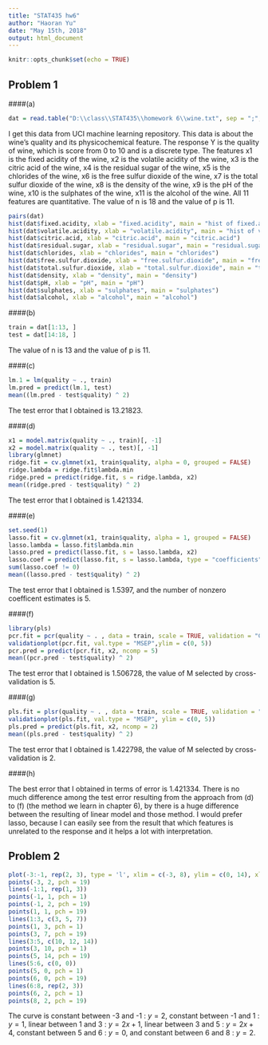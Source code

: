 ---
title: "STAT435 hw6"
author: "Haoran Yu"
date: "May 15th, 2018"
output: html_document
---

```{r setup, include=FALSE}
knitr::opts_chunk$set(echo = TRUE)
```

## Problem 1

####(a)

```{r}
dat = read.table("D:\\class\\STAT435\\homework 6\\wine.txt", sep = ";", header  = T)
```

I get this data from UCI machine learning repository. This data is about the wine's quality and its physicochemical feature. The response Y is the quality of wine, which is score from 0 to 10 and is a discrete type. The features x1 is the fixed acidity of the wine, x2 is the volatile acidity of the wine, x3 is the citric acid of the wine, x4 is the residual sugar of the wine, x5 is the chlorides of the wine, x6 is the free sulfur dioxide of the wine, x7 is the total sulfur dioxide of the wine, x8 is the density of the wine, x9 is the pH of the wine, x10 is the sulphates of the wine, x11 is the alcohol of the wine. All 11 features are quantitative. The value of n is 18 and the value of p is 11. 
```{r}
pairs(dat)
hist(dat$fixed.acidity, xlab = "fixed.acidity", main = "hist of fixed.acidity")
hist(dat$volatile.acidity, xlab = "volatile.acidity", main = "hist of volatile.acidity")
hist(dat$citric.acid, xlab = "citric.acid", main = "citric.acid")
hist(dat$residual.sugar, xlab = "residual.sugar", main = "residual.sugar")
hist(dat$chlorides, xlab = "chlorides", main = "chlorides")
hist(dat$free.sulfur.dioxide, xlab = "free.sulfur.dioxide", main = "free.sulfur.dioxide")
hist(dat$total.sulfur.dioxide, xlab = "total.sulfur.dioxide", main = "total.sulfur.dioxide")
hist(dat$density, xlab = "density", main = "density")
hist(dat$pH, xlab = "pH", main = "pH")
hist(dat$sulphates, xlab = "sulphates", main = "sulphates")
hist(dat$alcohol, xlab = "alcohol", main = "alcohol")
```

####(b)

```{r}
train = dat[1:13, ]
test = dat[14:18, ]
```

The value of n is 13 and the value of p is 11.

####(c)

```{r}
lm.1 = lm(quality ~ ., train)
lm.pred = predict(lm.1, test)
mean((lm.pred - test$quality) ^ 2)
```

The test error that I obtained is 13.21823.

####(d)

```{r}
x1 = model.matrix(quality ~ ., train)[, -1]
x2 = model.matrix(quality ~ ., test)[, -1]
library(glmnet)
ridge.fit = cv.glmnet(x1, train$quality, alpha = 0, grouped = FALSE)
ridge.lambda = ridge.fit$lambda.min
ridge.pred = predict(ridge.fit, s = ridge.lambda, x2)
mean((ridge.pred - test$quality) ^ 2)
```

The test error that I obtained is 1.421334.

####(e)

```{r}
set.seed(1)
lasso.fit = cv.glmnet(x1, train$quality, alpha = 1, grouped = FALSE)
lasso.lambda = lasso.fit$lambda.min
lasso.pred = predict(lasso.fit, s = lasso.lambda, x2)
lasso.coef = predict(lasso.fit, s = lasso.lambda, type = "coefficients")[1:11, ]
sum(lasso.coef != 0)
mean((lasso.pred - test$quality) ^ 2)
```

The test error that I obtained is 1.5397, and the number of nonzero coefficent estimates is 5. 

####(f)

```{r}
library(pls)
pcr.fit = pcr(quality ~ . , data = train, scale = TRUE, validation = "CV")
validationplot(pcr.fit, val.type = "MSEP",ylim = c(0, 5))
pcr.pred = predict(pcr.fit, x2, ncomp = 5)
mean((pcr.pred - test$quality) ^ 2)
```

The test error that I obtained is 1.506728, the value of M selected by cross-validation is 5.

####(g)

```{r}
pls.fit = plsr(quality ~ . , data = train, scale = TRUE, validation = "CV")
validationplot(pls.fit, val.type = "MSEP", ylim = c(0, 5))
pls.pred = predict(pls.fit, x2, ncomp = 2)
mean((pls.pred - test$quality) ^ 2)
```

The test error that I obtained is 1.422798, the value of M selected by cross-validation is 2.

####(h)

The best error that I obtained in terms of error is 1.421334. There is no much difference among the test error resulting from the approach from (d) to (f) (the method we learn in chapter 6), by there is a huge difference between the resulting of linear model and those method. I would prefer lasso, because I can easily see from the result that which features is unrelated to the response and it helps a lot with interpretation.

## Problem 2

```{r}
plot(-3:-1, rep(2, 3), type = 'l', xlim = c(-3, 8), ylim = c(0, 14), xlab = "x", ylab = "y")
points(-3, 2, pch = 19)
lines(-1:1, rep(1, 3))
points(-1, 1, pch = 1)
points(-1, 2, pch = 19)
points(1, 1, pch = 19)
lines(1:3, c(3, 5, 7))
points(1, 3, pch = 1)
points(3, 7, pch = 19)
lines(3:5, c(10, 12, 14))
points(3, 10, pch = 1)
points(5, 14, pch = 19)
lines(5:6, c(0, 0))
points(5, 0, pch = 1)
points(6, 0, pch = 19)
lines(6:8, rep(2, 3))
points(6, 2, pch = 1)
points(8, 2, pch = 19)
```

The curve is constant between -3 and -1 : $y = 2$, constant between -1 and 1 : $y = 1$, linear between 1 and 3 : $y = 2x+1$, linear between 3 and 5 : $y=2x+4$, constant between 5 and 6 : $y=0$, and constant between 6 and 8 : $y=2$.
